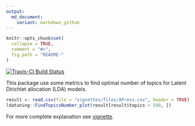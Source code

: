 ```yaml
---
output:
  md_document:
    variant: markdown_github
---
```


<!-- README.md is generated from README.Rmd. Please edit that file -->

```r
knitr::opts_chunk$set(
  collapse = TRUE,
  comment = "#>",
  fig.path = "README-"
)
```

[![Travis-CI Build Status](https://travis-ci.org/nikita-moor/ldatuning.svg?branch=master)](https://travis-ci.org/nikita-moor/ldatuning)

This package use some metrics to find optimal number of topics for Latent Dirichlet allocation (LDA) models.

```r
result <- read.csv(file = "vignettes/files/APress.csv", header = TRUE)
ldatuning::FindTopicsNumber_plot(result[result$topics < 500, ])
```

For more complete explanation see [vignette](http://rpubs.com/nikita-moor/107657).
